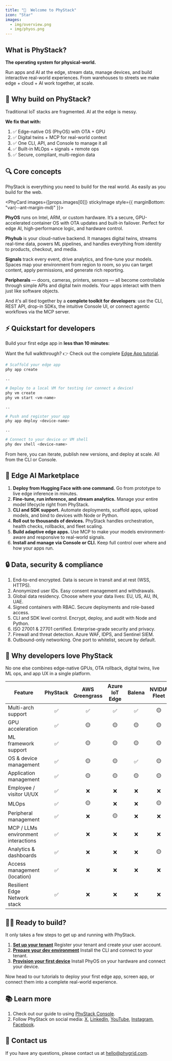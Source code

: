```yaml
---
title: "🚀  Welcome to PhyStack"
icon: "Star"
images:
  - img/overview.png
  - img/phyos.png
---
```


## What is PhyStack?

**The operating system for physical-world.**

Run apps and AI at the edge, stream data, manage devices, and build interactive real-world experiences. From warehouses to streets we make edge + cloud + AI work together, at scale.

<GatsbyImage
  image={props.images[1]?.childImageSharp?.gatsbyImageData}
  alt="PhyOS"
/>

## 🧱 Why build on PhyStack?

Traditional IoT stacks are fragmented. AI at the edge is messy.

**We fix that with:**

1. ✅ Edge-native OS (PhyOS) with OTA + GPU
2. ✅ Digital twins + MCP for real-world context
3. ✅ One CLI, API, and Console to manage it all
4. ✅ Built-in MLOps + signals + remote ops
5. ✅ Secure, compliant, multi-region data

## 🔍 Core concepts

PhyStack is everything you need to build for the real world. As easily as you build for the web.

<PhyCard images={[props.images[0]]} stickyImage style={{ marginBottom: "var(--ant-margin-md)" }}>

**PhyOS** runs on Intel, ARM, or custom hardware. It’s a secure, GPU-accelerated container OS with OTA updates and built-in failover. Perfect for edge AI, high-performance logic, and hardware control.

**Phyhub** is your cloud-native backend. It manages digital twins, streams real-time data, powers ML pipelines, and handles everything from identity to products, checkout, and media.

**Signals** track every event, drive analytics, and fine-tune your models. Spaces map your environment from region to room, so you can target content, apply permissions, and generate rich reporting.

**Peripherals** — doors, cameras, printers, sensors — all become controllable through simple APIs and digital twin models. Your apps interact with them just like software objects.

And it's all tied together by a **complete toolkit for developers**: use the CLI, REST API, drop-in SDKs, the intuitive Console UI, or connect agentic workflows via the MCP server.

</PhyCard>

## ⚡️ Quickstart for developers

Build your first edge app in **less than 10 minutes:**

Want the full walkthrough? 👉 Check out the complete [Edge App tutorial](../tutorials/build-your-first-edge-app).

```bash
# Scaffold your edge app
phy app create

..

# Deploy to a local VM for testing (or connect a device)
phy vm create
phy vm start <vm-name>

..

# Push and register your app
phy app deploy <device-name>

..

# Connect to your device or VM shell
phy dev shell <device-name>

```

From here, you can iterate, publish new versions, and deploy at scale. All from the CLI or Console.

## 🧠 Edge AI Marketplace

1. **Deploy from Hugging Face with one command.** Go from prototype to live edge inference in minutes.
2. **Fine-tune, run inference, and stream analytics.** Manage your entire model lifecycle right from PhyStack.
3. **CLI and SDK support.** Automate deployments, scaffold apps, upload models, and bind to devices with Node or Python.
4. **Roll out to thousands of devices.** PhyStack handles orchestration, health checks, rollbacks, and fleet scaling.
5. **Build adaptive edge apps.** Use MCP to make your models environment-aware and responsive to real-world signals.
6. **Install and manage via Console or CLI.** Keep full control over where and how your apps run.

## 🔒 Data, security & compliance

1. End-to-end encrypted. Data is secure in transit and at rest (WSS, HTTPS).
2. Anonymized user IDs. Easy consent management and withdrawals.
3. Global data residency. Choose where your data lives: EU, US, AU, IN, UAE.
4. Signed containers with RBAC. Secure deployments and role-based access.
5. CLI and SDK level control. Encrypt, deploy, and audit with Node and Python.
6. ISO 27001 & 27701 certified. Enterprise-grade security and privacy.
7. Firewall and threat detection. Azure WAF, IDPS, and Sentinel SIEM.
8. Outbound-only networking. One port to whitelist, secure by default.

## 🥇 Why developers love PhyStack

No one else combines edge-native GPUs, OTA rollback, digital twins, live ML ops, and app UX in a single platform.

<table>
  <thead>
    <tr>
      <th>Feature</th>
      <th align="center">PhyStack</th>
      <th align="center">AWS Greengrass</th>
      <th align="center">Azure IoT Edge</th>
      <th align="center">Balena</th>
      <th align="center">NVIDIA Fleet</th>
    </tr>
  </thead>
  <tbody>
    <tr>
      <td>Multi-arch support</td>
      <td align="center">✅</td>
      <td align="center">✅</td>
      <td align="center">✅</td>
      <td align="center">✅</td>
      <td align="center">🟡</td>
    </tr>
    <tr>
      <td>GPU acceleration</td>
      <td align="center">✅</td>
      <td align="center">🟡</td>
      <td align="center">🟡</td>
      <td align="center">🟡</td>
      <td align="center">🟡</td>
    </tr>
    <tr>
      <td>ML framework support</td>
      <td align="center">✅</td>
      <td align="center">🟡</td>
      <td align="center">🟡</td>
      <td align="center">🟡</td>
      <td align="center">🟡</td>
    </tr>
    <tr>
      <td>OS &amp; device management</td>
      <td align="center">✅</td>
      <td align="center">🟡</td>
      <td align="center">🟡</td>
      <td align="center">✅</td>
      <td align="center">🟡</td>
    </tr>
    <tr>
      <td>Application management</td>
      <td align="center">✅</td>
      <td align="center">🟡</td>
      <td align="center">🟡</td>
      <td align="center">🟡</td>
      <td align="center">🟡</td>
    </tr>
    <tr>
      <td>Employee / visitor UI/UX</td>
      <td align="center">✅</td>
      <td align="center">❌</td>
      <td align="center">❌</td>
      <td align="center">❌</td>
      <td align="center">❌</td>
    </tr>
    <tr>
      <td>MLOps</td>
      <td align="center">✅</td>
      <td align="center">🟡</td>
      <td align="center">❌</td>
      <td align="center">❌</td>
      <td align="center">🟡</td>
    </tr>
    <tr>
      <td>Peripheral management</td>
      <td align="center">✅</td>
      <td align="center">❌</td>
      <td align="center">🟡</td>
      <td align="center">❌</td>
      <td align="center">❌</td>
    </tr>
    <tr>
      <td>MCP / LLMs environment interactions</td>
      <td align="center">✅</td>
      <td align="center">❌</td>
      <td align="center">❌</td>
      <td align="center">❌</td>
      <td align="center">❌</td>
    </tr>
    <tr>
      <td>Analytics &amp; dashboards</td>
      <td align="center">✅</td>
      <td align="center">❌</td>
      <td align="center">❌</td>
      <td align="center">❌</td>
      <td align="center">🟡</td>
    </tr>
    <tr>
      <td>Access management (location)</td>
      <td align="center">✅</td>
      <td align="center">❌</td>
      <td align="center">❌</td>
      <td align="center">❌</td>
      <td align="center">❌</td>
    </tr>
    <tr>
      <td>Resilient Edge Network stack</td>
      <td align="center">✅</td>
      <td align="center">❌</td>
      <td align="center">❌</td>
      <td align="center">❌</td>
      <td align="center">❌</td>
    </tr>
  </tbody>
</table>

## 👩‍💻 Ready to build?

It only takes a few steps to get up and running with PhyStack.

1. **[Set up your tenant](../getting-started/tenant-setup)** Register your tenant and create your user account.
2. **[Prepare your dev environment](../getting-started/dev-environment-setup)** Install the CLI and connect to your tenant.
3. **[Provision your first device](../getting-started/device-setup)** Install PhyOS on your hardware and connect your device.

Now head to our tutorials to deploy your first edge app, screen app, or connect them into a complete real-world experience.

## 📚 Learn more

1. Check out our guide to using [PhyStack Console](https://learn.phygrid.com/console).
2. Follow PhyStack on social media: [X](https://x.com/phygridcom), [LinkedIn](https://www.linkedin.com/company/phygrid), [YouTube](https://www.youtube.com/@phygrid), [Instagram](https://www.instagram.com/phygridcom), [Facebook](https://www.facebook.com/phygrid).

## 💬 Contact us

If you have any questions, please contact us at [hello@phygrid.com](mailto:hello@phygrid.com).
